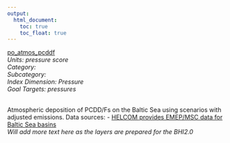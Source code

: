 ```yaml
---
output:
  html_document:
    toc: true
    toc_float: true
---
```


[po_atmos_pcddf](https://github.com/OHI-Science/bhi/blob/master/baltic/layers/po_atmos_pcddf_bhi2015.csv)\
*Units: pressure score*\
*Category:*\
*Subcategory:*\
*Index Dimension: Pressure*\
*Goal Targets: pressures*\
<br>

Atmospheric deposition of PCDD/Fs on the Baltic Sea using scenarios with adjusted emissions.    Data sources:    - [HELCOM provides EMEP/MSC data for Baltic Sea basins](http://www.helcom.fi/baltic-sea-trends/environment-fact-sheets/hazardous-substances/atmospheric-deposition-of-pcdd-fs-on-the-baltic-sea/)\
*Will add more text here as the layers are prepared for the BHI2.0*



<br>

